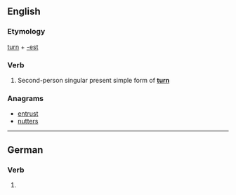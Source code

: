 ==English==

===Etymology===
[[turn]] + [[-est]]

===Verb===
{{en-verb form}}

# {{context|archaic|lang=en}} Second-person singular present simple form of '''[[turn]]'''

===Anagrams===
* [[entrust#English|entrust]]
* [[nutters#English|nutters]]

----

==German==

===Verb===
{{head|de|verb form}}

# {{de-verb form of|turnen|2|s|k1}}